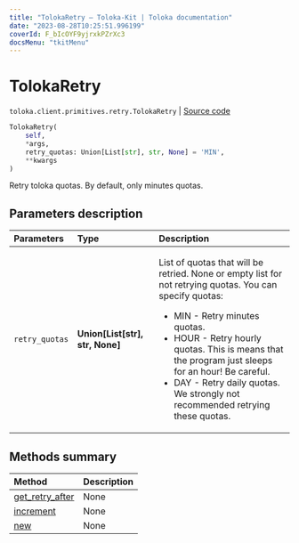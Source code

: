 ```yaml
---
title: "TolokaRetry — Toloka-Kit | Toloka documentation"
date: "2023-08-28T10:25:51.996199"
coverId: F_bIcOYF9yjrxkPZrXc3
docsMenu: "tkitMenu"
---
```


# TolokaRetry

`toloka.client.primitives.retry.TolokaRetry` | [Source code](https://github.com/Toloka/toloka-kit/blob/v1.2.1/src/client/primitives/retry.py#L30)

```python
TolokaRetry(
    self,
    *args,
    retry_quotas: Union[List[str], str, None] = 'MIN',
    **kwargs
)
```

Retry toloka quotas. By default, only minutes quotas.

## Parameters description

| Parameters | Type | Description |
| :----------| :----| :-----------|
`retry_quotas`|**Union\[List\[str\], str, None\]**|<p>List of quotas that will be retried. None or empty list for not retrying quotas. You can specify quotas:</p> <ul> <li>MIN - Retry minutes quotas.</li> <li>HOUR - Retry hourly quotas. This is means that the program just sleeps for an hour! Be careful.</li> <li>DAY - Retry daily quotas. We strongly not recommended retrying these quotas.</li> </ul>

## Methods summary

| Method | Description |
| :------| :-----------|
[get_retry_after](/docs/toloka-kit/reference/toloka.client.primitives.retry.TolokaRetry.get_retry_after)| None
[increment](/docs/toloka-kit/reference/toloka.client.primitives.retry.TolokaRetry.increment)| None
[new](/docs/toloka-kit/reference/toloka.client.primitives.retry.TolokaRetry.new)| None